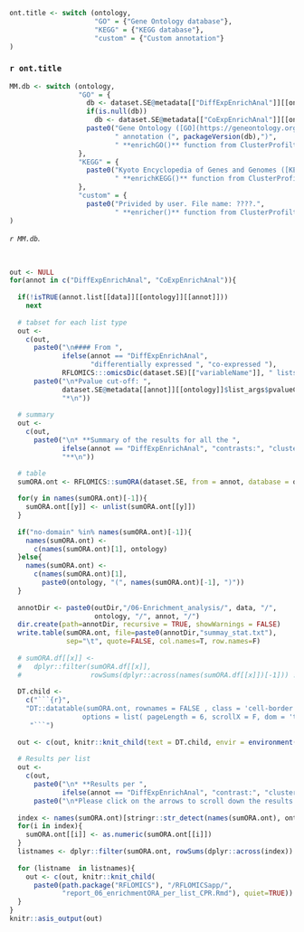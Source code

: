 
```r

ont.title <- switch (ontology,
                     "GO" = {"Gene Ontology database"},
                     "KEGG" = {"KEGG database"},
                     "custom" = {"Custom annotation"}
)
```

### `r ont.title` {.tabset .tabset-fade .tabset-pills}

```r

MM.db <- switch (ontology,
                 "GO" = {
                   db <- dataset.SE@metadata[["DiffExpEnrichAnal"]][[ontology]]$list_args$OrgDb
                   if(is.null(db))
                     db <- dataset.SE@metadata[["CoExpEnrichAnal"]][[ontology]]$list_args$OrgDb
                   paste0("Gene Ontology ([GO](https://geneontology.org/)). From ", db, 
                          " annotation (", packageVersion(db),")",
                          " **enrichGO()** function from ClusterProfilter was used.")
                 },
                 "KEGG" = {
                   paste0("Kyoto Encyclopedia of Genes and Genomes ([KEGG](https://www.genome.jp/kegg/)).",
                          " **enrichKEGG()** function from ClusterProfilter was used.")
                 },
                 "custom" = {
                   paste0("Privided by user. File name: ????.",
                          " **enricher()** function from ClusterProfilter was used.")}
)

```

*`r MM.db`.*

<br>

```r

out <- NULL
for(annot in c("DiffExpEnrichAnal", "CoExpEnrichAnal")){
  
  if(!isTRUE(annot.list[[data]][[ontology]][[annot]]))
    next
  
  # tabset for each list type
  out <- 
    c(out, 
      paste0("\n#### From ",
             ifelse(annot == "DiffExpEnrichAnal", 
                    "differentially expressed ", "co-expressed "), 
             RFLOMICS:::omicsDic(dataset.SE)[["variableName"]], " lists\n"),
      paste0("\n*Pvalue cut-off: ",
             dataset.SE@metadata[[annot]][[ontology]]$list_args$pvalueCutoff, 
             "*\n"))
  
  # summary
  out <- 
    c(out, 
      paste0("\n* **Summary of the results for all the ",
             ifelse(annot == "DiffExpEnrichAnal", "contrasts:", "clusters:"),
             "**\n"))

  # table
  sumORA.ont <- RFLOMICS::sumORA(dataset.SE, from = annot, database = ontology)
  
  for(y in names(sumORA.ont)[-1]){
    sumORA.ont[[y]] <- unlist(sumORA.ont[[y]])
  }
  
  if("no-domain" %in% names(sumORA.ont)[-1]){
    names(sumORA.ont) <- 
      c(names(sumORA.ont)[1], ontology)
  }else{
    names(sumORA.ont) <- 
      c(names(sumORA.ont)[1],
        paste0(ontology, "(", names(sumORA.ont)[-1], ")"))
  }
  
  annotDir <- paste0(outDir,"/06-Enrichment_analysis/", data, "/", 
                     ontology, "/", annot, "/")
  dir.create(path=annotDir, recursive = TRUE, showWarnings = FALSE)
  write.table(sumORA.ont, file=paste0(annotDir,"summay_stat.txt"),
              sep="\t", quote=FALSE, col.names=T, row.names=F)
  
  # sumORA.df[[x]] <- 
  #   dplyr::filter(sumORA.df[[x]], 
  #                 rowSums(dplyr::across(names(sumORA.df[[x]])[-1])) != 0)
  
  DT.child <-  
    c("```{r}",
    "DT::datatable(sumORA.ont, rownames = FALSE , class = 'cell-border stripe',
                  options = list( pageLength = 6, scrollX = F, dom = 'tip'))",
     "```")
  
  out <- c(out, knitr::knit_child(text = DT.child, envir = environment(), quiet=TRUE))
  
  # Results per list
  out <- 
    c(out, 
      paste0("\n* **Results per ",
             ifelse(annot == "DiffExpEnrichAnal", "contrast:", "cluster:"), "**\n"),
      paste0("\n*Please click on the arrows to scroll down the results and click on the figure to zoom*\n"))
  
  index <- names(sumORA.ont)[stringr::str_detect(names(sumORA.ont), ontology)]
  for(i in index){
    sumORA.ont[[i]] <- as.numeric(sumORA.ont[[i]])
  }
  listnames <- dplyr::filter(sumORA.ont, rowSums(dplyr::across(index)) != 0)[[1]]
  
  for (listname  in listnames){
    out <- c(out, knitr::knit_child(
      paste0(path.package("RFLOMICS"), "/RFLOMICSapp/",
             "report_06_enrichmentORA_per_list_CPR.Rmd"), quiet=TRUE))
  }
}
knitr::asis_output(out)

```
